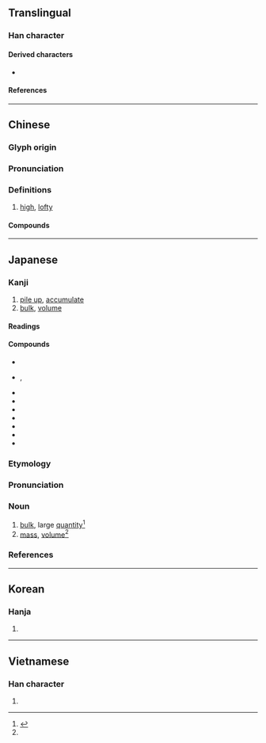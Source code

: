 {{also|崧}}
{{character info}}
==Translingual==

===Han character===
{{Han char|rn=46|rad=山|as=10|sn=13|four=22227|canj=UYRB|ids=⿱山高}}

====Derived characters====
* {{l|mul|[[𡀢]], [[𢣆]], [[𫶜]]}}

====References====
{{Han ref|kx=0317.270|dkj=08348|dj=0617.420|hdz=10791.180|uh=5D69}}

----

==Chinese==
{{zh-forms}}

===Glyph origin===
{{Han etym}}
{{rfe|zh|Possibly derived from [[崧]]}}

===Pronunciation===
{{zh-pron
|m=sōng
|c=sung1
|h=pfs=
|md=
|mn=
|w=
|mc=y
|oc=y
|cat=a,n
}}

===Definitions===
{{zh-hanzi}}

# [[high]], [[lofty]]

====Compounds====
{{zh-der|嚴嵩|嵩厚|嵩呼|嵩壽|嵩少|嵩山|嵩山三闕|嵩峻|嵩嶽降神|嵩祝|嵩箕|打嚴嵩|嵩垛}}

----

==Japanese==

===Kanji===
{{ja-kanji|grade=|rs=山10}}

# [[pile up]], [[accumulate]]
# [[bulk]], [[volume]]

====Readings====
{{ja-readings
|on=すう, しゅう
|kun=たか-い, かさ-, かさ-む
}}

====Compounds====
* {{ja-r|嵩上げ|かさあげ}}
* {{ja-r|嵩高|かさだか}}, {{ja-r|嵩高|すうこう}}
* {{ja-r|嵩張る|かさばる}}
* {{ja-r|嵩呼|すうこ}}
* {{ja-r|年嵩|としかさ}}
* {{ja-r|荷嵩み|にがさみ}}
* {{ja-r|値嵩|ねがさ}}
* {{ja-r|値嵩株|ねがさかぶ}}
* {{ja-r|水嵩|みずかさ}}

===Etymology===
{{wp|lang=ja}}
{{ja-kanjitab|かさ|yomi=k}}
{{rfe|ja}}

===Pronunciation===
{{ja-pron|かさ|acc=2|acc_ref=ZAJ}}

===Noun===
{{ja-noun|かさ}}

# [[bulk]], large [[quantity]]<ref name="TG">{{R:Taishukan's_Genius}}</ref>
# [[mass]], [[volume]]<ref name="TG"/>

===References===
<references/>
----

==Korean==

===Hanja===
{{ko-hanja|숭}}

# {{rfdef|ko|sort=山10}}

----

==Vietnamese==

===Han character===
{{vi-readings|rs=山10|reading=tung}}

# {{rfdef|vi|sort=山10}}